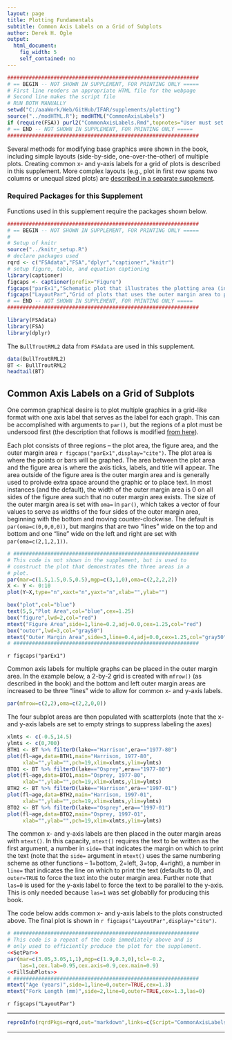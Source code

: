 ```yaml
---
layout: page
title: Plotting Fundamentals
subtitle: Common Axis Labels on a Grid of Subplots
author: Derek H. Ogle
output: 
  html_document: 
    fig_width: 5
    self_contained: no
---
```

```r
##############################################################
# == BEGIN -- NOT SHOWN IN SUPPLEMENT, FOR PRINTING ONLY =====
# First line renders an appropriate HTML file for the webpage
# Second line makes the script file
# RUN BOTH MANUALLY
setwd("C:/aaaWork/Web/GitHub/IFAR/supplements/plotting")
source("../modHTML.R"); modHTML("CommonAxisLabels")
if (require(FSA)) purl2("CommonAxisLabels.Rmd",topnotes="User must set working directory appropriately.")
# == END -- NOT SHOWN IN SUPPLEMENT, FOR PRINTING ONLY =====
##############################################################
```

Several methods for modifying base graphics were shown in the book, including simple layouts (side-by-side, one-over-the-other) of multiple plots.  Creating common x- and y-axis labels for a grid of plots is described in this supplement.  More complex layouts (e.g., plot in first row spans two columns or unequal sized plots) are [described in a separate supplement](ComplexLayouts.html).

### Required Packages for this Supplement

Functions used in this supplement require the packages shown below.

```r
##############################################################
# == BEGIN -- NOT SHOWN IN SUPPLEMENT, FOR PRINTING ONLY =====
# 
# Setup of knitr
source("../knitr_setup.R")
# declare packages used
rqrd <- c("FSAdata","FSA","dplyr","captioner","knitr")
# setup figure, table, and equation captioning
library(captioner)
figcaps <- captioner(prefix="Figure")
figcaps("parEx1","Schematic plot that illustrates the plotting area (inside the blue box), the figure area (inside the red box), and the outer margin area (between the dark gray and red boxes).")
figcaps("LayoutPar","Grid of plots that uses the outer margin area to provide common axis labels.")
# == END -- NOT SHOWN IN SUPPLEMENT, FOR PRINTING ONLY =====
##############################################################
```
```r
library(FSAdata)
library(FSA)
library(dplyr)
```

The `BullTroutRML2` data from `FSAdata` are used in this supplement.

```r
data(BullTroutRML2)
BT <- BullTroutRML2
headtail(BT)
```

## Common Axis Labels on a Grid of Subplots

One common graphical desire is to plot multiple graphics in a grid-like format with one axis label that serves as the label for each graph.  This can be accomplished with arguments to `par()`, but the regions of a plot must be undersood first (the description that follows is modified [from here](http://research.stowers-institute.org/efg/R/Graphics/Basics/mar-oma/index.htm)).

Each plot consists of three regions -- the plot area, the figure area, and the outer margin area `r figcaps("parEx1",display="cite")`.  The plot area is where the points or bars will be graphed.  The area between the plot area and the figure area is where the axis ticks, labels, and title will appear.  The area outside of the figure area is the outer margin area and is generally used to proivde extra space around the graphic or to place text.  In most instances (and the default), the width of the outer margin area is 0 on all sides of the figure area such that no outer margin area exists.  The size of the outer margin area is set with `oma=` in `par()`, which takes a vector of four values to serve as widths of the four sides of the outer margin area, beginning with the bottom and moving counter-clockwise.  The default is `par(oma=c(0,0,0,0))`, but margins that are two "lines" wide on the top and bottom and one "line" wide on the left and right are set with `par(oma=c(2,1,2,1))`.

```r
# ############################################################
# This code is not shown in the supplement, but is used to
# construct the plot that demonstrates the three areas in a
# plot.
par(mar=c(1.5,1.5,0.5,0.5),mgp=c(3,1,0),oma=c(2,2,2,2))
X <- Y <- 0:10
plot(Y~X,type="n",xaxt="n",yaxt="n",xlab="",ylab="")

box("plot",col="blue")
text(5,5,"Plot Area",col="blue",cex=1.25)
box("figure",lwd=2,col="red")
mtext("Figure Area",side=1,line=0.2,adj=0.0,cex=1.25,col="red")
box("outer",lwd=3,col="gray50")
mtext("Outer Margin Area",side=3,line=0.4,adj=0.0,cex=1.25,col="gray50",outer=TRUE)
# ############################################################
```

`r figcaps("parEx1")`

Common axis labels for multiple graphs can be placed in the outer margin area.  In the example below, a 2-by-2 grid is created with `mfrow()` (as described in the book) and the bottom and left outer margin areas are increased to be three "lines" wide to allow for common x- and y-axis labels.

```r
par(mfrow=c(2,2),oma=c(2,2,0,0))
```

The four subplot areas are then populated with scatterplots (note that the x- and y-axis labels are set to empty strings to suppress labeling the axes)

```r
xlmts <- c(-0.5,14.5)
ylmts <- c(0,700)
BTH1 <- BT %>% filterD(lake=="Harrison",era=="1977-80")
plot(fl~age,data=BTH1,main="Harrison, 1977-80",
     xlab="",ylab="",pch=19,xlim=xlmts,ylim=ylmts)
BTO1 <- BT %>% filterD(lake=="Osprey",era=="1977-80")
plot(fl~age,data=BTO1,main="Osprey, 1977-80",
     xlab="",ylab="",pch=19,xlim=xlmts,ylim=ylmts)
BTH2 <- BT %>% filterD(lake=="Harrison",era=="1997-01")
plot(fl~age,data=BTH2,main="Harrison, 1997-01",
     xlab="",ylab="",pch=19,xlim=xlmts,ylim=ylmts)
BTO2 <- BT %>% filterD(lake=="Osprey",era=="1997-01")
plot(fl~age,data=BTO2,main="Osprey, 1997-01",
     xlab="",ylab="",pch=19,xlim=xlmts,ylim=ylmts)
```

The common x- and y-axis labels are then placed in the outer margin areas with `mtext()`.  In this capacity, `mtext()` requires the text to be written as the first argument, a number in `side=` that indicates the margin on which to print the text (note that the `side=` argument in `mtext()` uses the same numbering scheme as other functions -- 1=bottom, 2=left, 3=top, 4=right), a number in `line=` that indicates the line on which to print the text (defaults to 0), and `outer=TRUE` to force the text into the outer margin area.  Further note that `las=0` is used for the y-axis label to force the text to be parallel to the y-axis.  This is only needed because `las=1` was set globablly for producing this book.

The code below adds common x- and y-axis labels to the plots constructed above.  The final plot is shown in `r figcaps("LayoutPar",display="cite")`.

```r
# ############################################################
# This code is a repeat of the code immediately above and is
# only used to efficiently produce the plot for the supplement.
<<SetPar>>
par(mar=c(3.05,3.05,1,1),mgp=c(1.9,0.3,0),tcl=-0.2,
    las=1,cex.lab=0.95,cex.axis=0.9,cex.main=0.9)
<<FillSubPlots>>
# ############################################################
mtext("Age (years)",side=1,line=0,outer=TRUE,cex=1.3)
mtext("Fork Length (mm)",side=2,line=0,outer=TRUE,cex=1.3,las=0)
```

`r figcaps("LayoutPar")`

--------------------------------------------------------------

```r
reproInfo(rqrdPkgs=rqrd,out="markdown",links=c(Script="CommonAxisLabels.R",RMarkdown="CommonAxisLabels.Rmd"))
```

--------------------------------------------------------------
